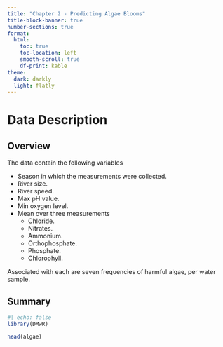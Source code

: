 ```yaml
---
title: "Chapter 2 - Predicting Algae Blooms"
title-block-banner: true
number-sections: true
format:
  html:
    toc: true
    toc-location: left
    smooth-scroll: true
    df-print: kable
theme:
  dark: darkly
  light: flatly
---
```


# Data Description
## Overview
The data contain the following variables

* Season in which the measurements were collected.
* River size.
* River speed.
* Max pH value.
* Min oxygen level.
* Mean over three measurements
  * Chloride.
  * Nitrates.
  * Ammonium.
  * Orthophosphate.
  * Phosphate.
  * Chlorophyll.

Associated with each are seven frequencies of harmful algae, per water sample.

## Summary
```r
#| echo: false
library(DMwR)
```

```r
head(algae)
```

